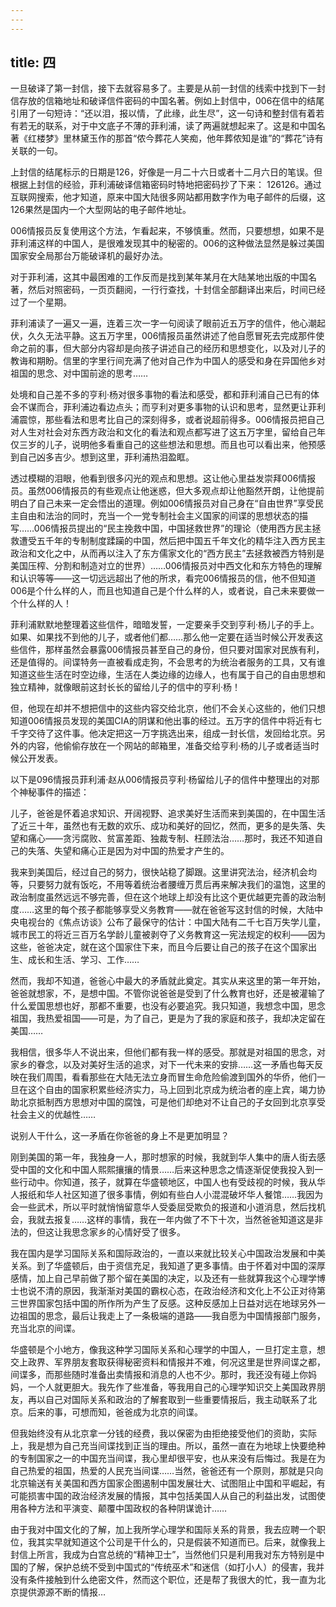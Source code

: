 ```yaml
---
---
---
```

title: 四
---



一旦破译了第一封信，接下去就容易多了。主要是从前一封信的线索中找到下一封信存放的信箱地址和破译信件密码的中国名著。例如上封信中，006在信中的结尾引用了一句短诗：“还以泪，报以情，了此缘，此生尽”，这一句诗和整封信有着若有若无的联系，对于中文底子不薄的菲利浦，读了两遍就想起来了。这是和中国名著《红楼梦》里林黛玉作的那首“侬今葬花人笑痴，他年葬侬知是谁”的“葬花”诗有关联的一句。

上封信的结尾标示的日期是126，好像是一月二十六日或者十二月六日的笔误。但根据上封信的经验，菲利浦破译信箱密码时特地把密码抄了下来： 126126。通过互联网搜索，他才知道，原来中国大陆很多网站都用数字作为电子邮件的后缀，这126果然是国内一个大型网站的电子邮件地址。

006情报员反复使用这个方法，乍看起来，不够慎重。然而，只要想想，如果不是菲利浦这样的中国人，是很难发现其中的秘密的。006的这种做法显然是躲过美国国家安全局那台万能破译机的最好办法。

对于菲利浦，这其中最困难的工作反而是找到某年某月在大陆某地出版的中国名著，然后对照密码，一页页翻阅，一行行查找，十封信全部翻译出来后，时间已经过了一个星期。

菲利浦读了一遍又一遍，连着三次一字一句阅读了眼前近五万字的信件，他心潮起伏，久久无法平静。这五万字里，006情报员虽然讲述了他自愿冒死去完成那件使命之前的事，但大部分内容却是向孩子讲述自己的经历和思想变化，以及对儿子的教诲和期盼。信里的字里行间充满了他对自己作为中国人的感受和身在异国他乡对祖国的思念、对中国前途的思考……

处境和自己差不多的亨利·杨对很多事物的看法和感受，都和菲利浦自己已有的体会不谋而合，菲利浦边看边点头；而亨利对更多事物的认识和思考，显然更让菲利浦震惊，那些看法和思考比自己的深刻得多，或者说超前得多。006情报员把自己对人生对社会对东西方政治和文化的看法和观点都写进了这五万字里，留给自己年仅三岁的儿子，说明他多看重自己的这些想法和思想。而且也可以看出来，他预感到自己凶多吉少。想到这里，菲利浦热泪盈眶。

透过模糊的泪眼，他看到很多闪光的观点和思想。这让他心里益发崇拜006情报员。虽然006情报员的有些观点让他迷惑，但大多观点却让他豁然开朗，让他提前明白了自己未来一定会悟出的道理。例如006情报员对自己身在“自由世界”享受民主自由和法治的同时，充当一个一党专制社会主义国家的间谍的思想状态的描写……006情报员提出的“民主挽救中国，中国拯救世界”的理论（使用西方民主拯救遭受五千年的专制制度蹂躏的中国，然后把中国五千年文化的精华注入西方民主政治和文化之中，从而再以注入了东方儒家文化的“西方民主”去拯救被西方特别是美国压榨、分割和制造对立的世界）……006情报员对中西文化和东方特色的理解和认识等等——这一切远远超出了他的所求，看完006情报员的信，他不但知道006是个什么样的人，而且也知道自己是个什么样的人，或者说，自己未来要做一个什么样的人！

菲利浦默默地整理着这些信件，暗暗发誓，一定要亲手交到亨利·杨儿子的手上。如果、如果找不到他的儿子，或者他们都……那么他一定要在适当时候公开发表这些信件，那样虽然会暴露006情报员甚至自己的身份，但只要对国家对民族有利，还是值得的。间谍特务一直被看成走狗，不会思考的为统治者服务的工具，又有谁知道这些生活在时空边缘，生活在人类边缘的边缘人，也有属于自己的自由思想和独立精神，就像眼前这封长长的留给儿子的信中的亨利·杨！

但，他现在却并不想把信中的这些内容交给北京，他们不会关心这些的，他们只想知道006情报员发现的美国CIA的阴谋和他出事的经过。五万字的信件中将近有七千字交待了这件事。他决定把这一万字挑选出来，组成一封长信，发回给北京。另外的内容，他偷偷存放在一个网站的邮箱里，准备交给亨利·杨的儿子或者适当时候公开发表。

以下是096情报员菲利浦·赵从006情报员亨利·杨留给儿子的信件中整理出的对那个神秘事件的描述：

儿子，爸爸是怀着追求知识、开阔视野、追求美好生活而来到美国的，在中国生活了近三十年，虽然也有无数的欢乐、成功和美好的回忆，然而，更多的是失落、失望和痛心——贪污腐败、贫富差距、独裁专制、枉顾法治……那时，我还不知道自己的失落、失望和痛心正是因为对中国的热爱才产生的。

我来到美国后，经过自己的努力，很快站稳了脚跟。这里讲究法治，经济机会均等，只要努力就有饭吃，不用等着统治者腰缠万贯后再来解决我们的温饱，这里的政治制度虽然远远不够完善，但在这个地球上却没有比这个更优越更完善的政治制度……这里的每个孩子都能够享受义务教育——就在爸爸写这封信的时候，大陆中央电视台的《焦点访谈》公布了最保守的估计：中国大陆有二千七百万失学儿童，城市民工的将近三百万名学龄儿童被剥夺了义务教育这一宪法规定的权利——因为这些，爸爸决定，就在这个国家住下来，而且今后要让自己的孩子在这个国家出生、成长和生活、学习、工作……

然而，我却不知道，爸爸心中最大的矛盾就此奠定。其实从来这里的第一年开始，爸爸就想家，不，是想中国。不管你说爸爸是受到了什么教育也好，还是被灌输了什么爱国思想也好，那都不重要，也没有必要追究。我只知道，我想念中国，思念祖国，我热爱祖国——可是，为了自己，更是为了我的家庭和孩子，我却决定留在美国……

我相信，很多华人不说出来，但他们都有我一样的感受。那就是对祖国的思念，对家乡的眷念，以及对美好生活的追求，对下一代未来的安排……这一矛盾也每天反映在我们周围，看看那些在大陆无法立身而冒生命危险偷渡到国外的华侨，他们一旦在这个自由的国家积累些经济实力，马上回到北京成为统治者的座上宾，竭力协助北京抵制西方思想对中国的腐蚀，可是他们却绝对不让自己的子女回到北京享受社会主义的优越性……

说别人干什么，这一矛盾在你爸爸的身上不是更加明显？

刚到美国的第一年，我独身一人，那时想家的时候，我就到华人集中的唐人街去感受中国的文化和中国人熙熙攘攘的情景……后来这种思念之情逐渐促使我投入到一些行动中。你知道，孩子，就算在华盛顿地区，中国人也有受歧视的时候，我从华人报纸和华人社区知道了很多事情，例如有些白人小混混破坏华人餐馆……我因为会一些武术，所以平时就悄悄留意华人受委屈受欺负的报道和小道消息，然后找机会，我就去报复……这样的事情，我在一年内做了不下十次，当然爸爸知道这是非法的，但这让我思念家乡的心情好受了很多。

我在国内是学习国际关系和国际政治的，一直以来就比较关心中国政治发展和中美关系。到了华盛顿后，由于资信充足，我知道了更多事情。由于怀着对中国的深厚感情，加上自己早前做了那个留在美国的决定，以及还有一些就算我这个心理学博士也说不清的原因，我渐渐对美国的霸权心态，在政治经济和文化上不公正对待第三世界国家包括中国的所作所为产生了反感。这种反感加上日益对远在地球另外一边祖国的思念，最后让我走上了一条极端的道路——我自愿为中国情报部门服务，充当北京的间谍。

华盛顿是个小地方，像我这种学习国际关系和心理学的中国人，一旦打定主意，想交上政界、军界朋友套取获得秘密资料和情报并不难，何况这里是世界间谍之都，间谍多，而那些随时准备出卖情报和消息的人也不少。那时，我还没有碰上你妈妈，一个人就更胆大。我先作了些准备，等我用自己的心理学知识交上美国政界朋友，再以自己对国际关系和政治的了解套取到一些重要情报后，我主动联系了北京。后来的事，可想而知，爸爸成为北京的间谍。

但我始终没有从北京拿一分钱的经费，我以保密为由拒绝接受他们的资助，实际上，我是想为自己充当间谍找到正当的理由。所以，虽然一直在为地球上快要绝种的专制国家之一的中国充当间谍，我心里却很平安，也从来没有后悔过。我是在为自己热爱的祖国，热爱的人民充当间谍……当然，爸爸还有一个原则，那就是只向北京输送有关美国和西方国家企图遏制中国发展壮大、试图阻止中国和平崛起，有可能损害中国的政治经济发展的情报，其中包括美国人从自己的利益出发，试图使用各种方法和平演变、颠覆中国政权的各种阴谋诡计……

由于我对中国文化的了解，加上我所学心理学和国际关系的背景，我去应聘一个职位，我其实早就知道这个公司是干什么的，只是假装不知道而已。后来，就像我上封信上所言，我成为白宫总统的“精神卫士”，当然他们只是利用我对东方特别是中国的了解，保护总统不受到中国式的“传统巫术”和迷信（如打小人）的侵害，我并没有条件接触到什么绝密文件，然而这个职位，还是帮了我很大的忙，我一直为北京提供源源不断的情报…